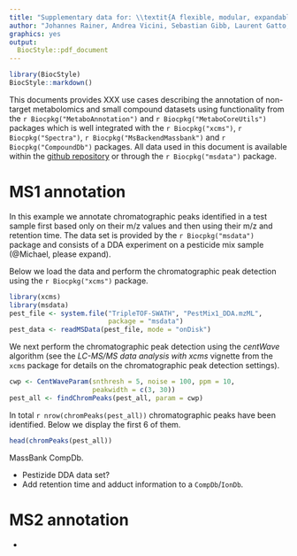 ```yaml
---
title: "Supplementary data for: \\textit{A flexible, modular, expandable ecosystem for metabolimics data annotation in R}"
author: "Johannes Rainer, Andrea Vicini, Sebastian Gibb, Laurent Gatto, and Michael Witting"
graphics: yes
output:
  BiocStyle::pdf_document
---
```


```r
library(BiocStyle)
BiocStyle::markdown()
```

This documents provides XXX use cases describing the annotation of non-target
metabolomics and small compound datasets using functionality from the
`r Biocpkg("MetaboAnnotation")` and `r Biocpkg("MetaboCoreUtils")` packages
which is well integrated with the `r Biocpkg("xcms")`, `r Biocpkg("Spectra")`,
`r Biocpkg("MsBackendMassbank")` and `r Biocpkg("CompoundDb")` packages. All
data used in this document is available within the [github
repository](https://github.com/jorainer/annotation_ecosystem) or through the
`r Biocpkg("msdata")` package.

# MS1 annotation

In this example we annotate chromatographic peaks identified in a test sample
first based only on their m/z values and then using their m/z and retention
time. The data set is provided by the `r Biocpkg("msdata")` package and consists
of a DDA experiment on a pesticide mix sample (@Michael, please expand).

Below we load the data and perform the chromatographic peak detection using the
`r Biocpkg("xcms")` package.

```r
library(xcms)
library(msdata)
pest_file <- system.file("TripleTOF-SWATH", "PestMix1_DDA.mzML",
                         package = "msdata")
pest_data <- readMSData(pest_file, mode = "onDisk")

```

We next perform the chromatographic peak detection using the *centWave*
algorithm (see the *LC-MS/MS data analysis with xcms* vignette from the `xcms`
package for details on the chromatographic peak detection settings).

```r
cwp <- CentWaveParam(snthresh = 5, noise = 100, ppm = 10,
                     peakwidth = c(3, 30))
pest_all <- findChromPeaks(pest_all, param = cwp)
```

In total `r nrow(chromPeaks(pest_all))` chromatographic peaks have been
identified. Below we display the first 6 of them.

```r
head(chromPeaks(pest_all))
```

MassBank CompDb.

- Pestizide DDA data set?
- Add retention time and adduct information to a `CompDb`/`IonDb`.

# MS2 annotation

-